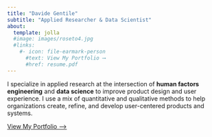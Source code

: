 ```yaml
---
title: "Davide Gentile"
subtitle: "Applied Researcher & Data Scientist"
about:
  template: jolla
  #image: images/roseto4.jpg
  #links:
    #- icon: file-earmark-person
      #text: View My Portfolio ⟶
      #href: resume.pdf
---
```


I specialize in applied research at the intersection of **human factors engineering** and **data science** to improve product design and user experience. I use a mix of quantitative and qualitative methods to help organizations create, refine, and develop user-centered products and systems.

[View My Portfolio ⟶](projects.qmd)

<!-- *Image: The Gran Sasso mountain range seen from the sea between Roseto degli Abruzzi and Giulianova (photo by Ivan Melarangelo).* -->
